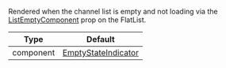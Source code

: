 Rendered when the channel list is empty and not loading via the [ListEmptyComponent](https://reactnative.dev/docs/flatlist#listemptycomponent) prop on the FlatList.

| Type      | Default                                                                                                                                            |
| --------- | -------------------------------------------------------------------------------------------------------------------------------------------------- |
| component | [EmptyStateIndicator](https://github.com/GetStream/stream-chat-react-native/blob/main/package/src/components/Indicators/EmptyStateIndicator.tsx) |
